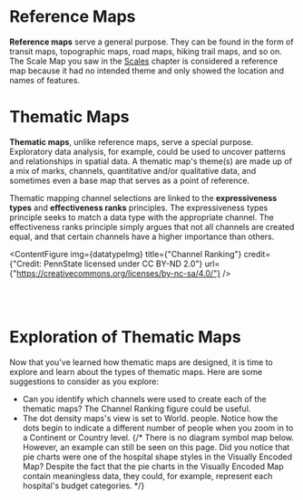 
# Reference Maps

**Reference maps** serve a general purpose. They can be found in the form of transit maps, topographic maps, road maps, hiking trail maps, and so on. The Scale Map you saw in the [Scales](https://www.interactivelearner-gis.com/#/scale) chapter is considered a reference map because it had no intended theme and only showed the location and names of features.

# Thematic Maps

**Thematic maps**, unlike reference maps, serve a special purpose. Exploratory data analysis, for example, could be used to uncover patterns and relationships in spatial data. A thematic map's theme(s) are made up of a mix of marks, channels, quantitative and/or qualitative data, and sometimes even a base map that serves as a point of reference.

Thematic mapping channel selections are linked to the **expressiveness types** and **effectiveness ranks** principles. The expressiveness types principle seeks to match a data type with the appropriate channel. The effectiveness ranks principle simply argues that not all channels are created equal, and that certain channels have a higher importance than others.

<ContentFigure img={datatypeImg} title={"Channel Ranking"} credit={"Credit: PennState licensed under CC BY-ND 2.0"} url={"https://creativecommons.org/licenses/by-nc-sa/4.0/"} />

<br></br>

# Exploration of Thematic Maps

Now that you've learned how thematic maps are designed, it is time to explore and learn about the types of thematic maps. Here are some suggestions to consider as you explore:

- Can you identify which channels were used to create each of the thematic maps? The Channel Ranking figure could be useful.
- The dot density maps's view is set to World. people. Notice how the dots begin to indicate a different number of people when you zoom in to a Continent or Country level.
  {/* There is no diagram symbol map below. However, an example can still be seen on this page. Did you notice that pie charts were one of the hospital shape styles in the Visually Encoded Map? Despite the fact that the pie charts in the Visually Encoded Map contain meaningless data, they could, for example, represent each hospital's budget categories. */}

<CardMedia height={1000} src="https://arcg.is/19vjX50" component="iframe"/>

<br></br>
